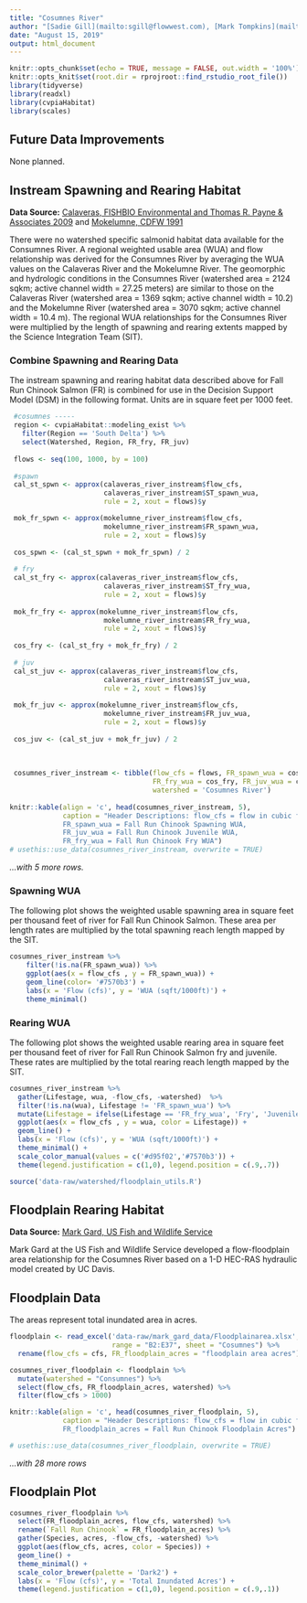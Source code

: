 ```yaml
---
title: "Cosumnes River"
author: "[Sadie Gill](mailto:sgill@flowwest.com), [Mark Tompkins](mailto:mtompkins@flowwest.com), [Erin Cain](ecain@flowwest.com)"
date: "August 15, 2019"
output: html_document
---
```


```r
knitr::opts_chunk$set(echo = TRUE, message = FALSE, out.width = '100%')
knitr::opts_knit$set(root.dir = rprojroot::find_rstudio_root_file())
library(tidyverse)
library(readxl)
library(cvpiaHabitat)
library(scales)

```
## Future Data Improvements
None planned.  

## Instream Spawning and Rearing Habitat

**Data Source:** [Calaveras, FISHBIO Environmental and Thomas R. Payne & Associates 2009](https://s3-us-west-2.amazonaws.com/cvpiahabitat-r-package/cvpia-sit-model-inputs/FishBio_Payne2009_CalaverasInstreamFlowStudy.pdf){target="_blank"} and [Mokelumne, CDFW 1991](https://s3-us-west-2.amazonaws.com/cvpiahabitat-r-package/cvpia-sit-model-inputs/Lower+Mokelumne+RIver+Fisheries+Management+Plan%2C+CDFG+1991.pdf){target="_blank"}

There were no watershed specific salmonid habitat data available for the Consumnes River. A regional weighted usable area (WUA) and flow relationship was derived for the Consumnes River by averaging the WUA values on the Calaveras River and the Mokelumne River. The geomorphic and hydrologic conditions in the Consumnes River (watershed area = 2124 sqkm; active channel width = 27.25 meters) are similar to those on the Calaveras River (watershed area = 1369 sqkm; active channel width = 10.2) and the Mokelumne River (watershed area = 3070 sqkm; active channel width = 10.4 m). The regional WUA relationships for the Consumnes River were multiplied by the length of spawning and rearing extents mapped by the Science Integration Team (SIT).  

### Combine Spawning and Rearing Data 
The instream spawning and rearing habitat data described above for Fall Run Chinook Salmon (FR) is combined for use in the Decision Support Model (DSM) in the following format. Units are in square feet per 1000 feet.
```r
 #cosumnes -----
 region <- cvpiaHabitat::modeling_exist %>%
   filter(Region == 'South Delta') %>%
   select(Watershed, Region, FR_fry, FR_juv)
 
 flows <- seq(100, 1000, by = 100)
 
 #spawn
 cal_st_spwn <- approx(calaveras_river_instream$flow_cfs, 
                       calaveras_river_instream$ST_spawn_wua, 
                       rule = 2, xout = flows)$y

 mok_fr_spwn <- approx(mokelumne_river_instream$flow_cfs, 
                       mokelumne_river_instream$FR_spawn_wua, 
                       rule = 2, xout = flows)$y
 
 cos_spwn <- (cal_st_spwn + mok_fr_spwn) / 2
 
 # fry
 cal_st_fry <- approx(calaveras_river_instream$flow_cfs, 
                       calaveras_river_instream$ST_fry_wua, 
                       rule = 2, xout = flows)$y
 
 mok_fr_fry <- approx(mokelumne_river_instream$flow_cfs, 
                       mokelumne_river_instream$FR_fry_wua, 
                       rule = 2, xout = flows)$y
 
 cos_fry <- (cal_st_fry + mok_fr_fry) / 2
 
 # juv
 cal_st_juv <- approx(calaveras_river_instream$flow_cfs, 
                       calaveras_river_instream$ST_juv_wua, 
                       rule = 2, xout = flows)$y
 
 mok_fr_juv <- approx(mokelumne_river_instream$flow_cfs, 
                       mokelumne_river_instream$FR_juv_wua, 
                       rule = 2, xout = flows)$y
 
 cos_juv <- (cal_st_juv + mok_fr_juv) / 2
 
 
 
 cosumnes_river_instream <- tibble(flow_cfs = flows, FR_spawn_wua = cos_spwn, 
                                   FR_fry_wua = cos_fry, FR_juv_wua = cos_juv,
                                   watershed = 'Cosumnes River')
 
knitr::kable(align = 'c', head(cosumnes_river_instream, 5), 
             caption = "Header Descriptions: flow_cfs = flow in cubic feet per second,
             FR_spawn_wua = Fall Run Chinook Spawning WUA, 
             FR_juv_wua = Fall Run Chinook Juvenile WUA, 
             FR_fry_wua = Fall Run Chinook Fry WUA")
# usethis::use_data(cosumnes_river_instream, overwrite = TRUE)
```

*...with 5 more rows.* 

### Spawning WUA 
The following plot shows the weighted usable spawning area in square feet per thousand feet of river for Fall Run Chinook Salmon. These area per length rates are multiplied by the total spawning reach length mapped by the SIT. 
``` r
cosumnes_river_instream %>% 
    filter(!is.na(FR_spawn_wua)) %>%
    ggplot(aes(x = flow_cfs , y = FR_spawn_wua)) +
    geom_line(color= '#7570b3') +
    labs(x = 'Flow (cfs)', y = 'WUA (sqft/1000ft)') + 
    theme_minimal()
```

### Rearing WUA
The following plot shows the weighted usable rearing area in square feet per thousand feet of river for Fall Run Chinook Salmon fry and juvenile. These rates are multiplied by the total rearing reach length mapped by the SIT. 
``` r
cosumnes_river_instream %>% 
  gather(Lifestage, wua, -flow_cfs, -watershed)  %>% 
  filter(!is.na(wua), Lifestage != 'FR_spawn_wua') %>%
  mutate(Lifestage = ifelse(Lifestage == 'FR_fry_wua', 'Fry', 'Juvenile')) %>% 
  ggplot(aes(x = flow_cfs , y = wua, color = Lifestage)) +
  geom_line() +
  labs(x = 'Flow (cfs)', y = 'WUA (sqft/1000ft)') + 
  theme_minimal() + 
  scale_color_manual(values = c('#d95f02','#7570b3')) +
  theme(legend.justification = c(1,0), legend.position = c(.9,.7))
```

```r
source('data-raw/watershed/floodplain_utils.R')
```

## Floodplain Rearing Habitat 

**Data Source:** [Mark Gard, US Fish and Wildlife Service](mailto:mark_gard@fws.gov){target="_blank"}

Mark Gard at the US Fish and Wildlife Service developed a flow-floodplain area relationship for the Cosumnes River based on a 1-D HEC-RAS hydraulic model created by UC Davis.

## Floodplain Data
The areas represent total inundated area in acres.    
```r
floodplain <- read_excel('data-raw/mark_gard_data/Floodplainarea.xlsx', 
                         range = "B2:E37", sheet = "Cosumnes") %>%
  rename(flow_cfs = cfs, FR_floodplain_acres = "floodplain area acres") 

cosumnes_river_floodplain <- floodplain %>%
  mutate(watershed = "Consumnes") %>%
  select(flow_cfs, FR_floodplain_acres, watershed) %>% 
  filter(flow_cfs > 1000)

knitr::kable(align = 'c', head(cosumnes_river_floodplain, 5), 
             caption = "Header Descriptions: flow_cfs = flow in cubic feet per second,
             FR_floodplain_acres = Fall Run Chinook Floodplain Acres")

# usethis::use_data(cosumnes_river_floodplain, overwrite = TRUE)
```

*...with 28 more rows*

## Floodplain Plot
```r
cosumnes_river_floodplain %>% 
  select(FR_floodplain_acres, flow_cfs, watershed) %>%
  rename(`Fall Run Chinook` = FR_floodplain_acres) %>% 
  gather(Species, acres, -flow_cfs, -watershed) %>% 
  ggplot(aes(flow_cfs, acres, color = Species)) +
  geom_line() +
  theme_minimal() +
  scale_color_brewer(palette = 'Dark2') +
  labs(x = 'Flow (cfs)', y = 'Total Inundated Acres') +
  theme(legend.justification = c(1,0), legend.position = c(.9,.1))
```
